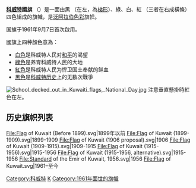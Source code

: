 {{National flag infobox|
Name = 科威特國旗|
Article = |
Image = Flag of Kuwait.svg|
Use = 111011|
Symbol =|
Proportion = 1:2|
Adoption = 1961年9月7日|
Design = 由黑 （在左，為梯形）、綠、白、紅 （三者在右成橫條）四色組成|
Diminutive = |
Name2 = 科威特國旗 |
Article2 = |
Image2 = Standard of the Emir of Kuwait.svg|
Use2 = 111011|
Symbol2 =|
Proportion2 = 1:2|
Adoption2 = 1961年9月7日|
Design2 = 由黑 （在左，為梯形）、綠、白、紅 （三者在右成橫條）四色組成|
Diminutive2 = |
}}
'''[[科威特|科威特]]國旗''' （'''{{rtl-lang|ar|علم الكويت}}'''）是一面由黑 （在左，為[[梯形|梯形]]）、綠、白、紅 （三者在右成橫條）四色組成的旗幟，是[[泛阿拉伯色彩|泛阿拉伯色彩]]旗帜。

国旗于1961年9月7日首次啟用。

國旗上四种顏色意為：

*[[白色|白色]]是科威特人民对[[和平|和平]]的渴望
*[[綠色|綠色]]是养育科威特人民的大地
*[[紅色|紅色]]是科威特人民为悍卫国土奉献的鲜血
*[[黑色|黑色]]是[[科威特历史|科威特历史]]上的无数次戰爭

[[File:School_decked_out_in_Kuwaiti_flags,_National_Day.jpg|thumb]]
注意垂直懸掛時紅色在左。

== 历史旗帜列表 ==
<gallery>
File:Flag of Kuwait (Before 1899).svg|1899年以前
File:Flag of Kuwait (1899-1909).svg|1899-1909
File:Flag of Kuwait (1906 proposal).svg|1906
File:Flag of Kuwait (1909-1915).svg|1909-1915
File:Flag of Kuwait (1915-1956).svg|1915-1956
File:Flag of Kuwait (1915-1956, alternative).svg|1915-1956
File:Standard of the Emir of Kuwait, 1956.svg|1956
File:Flag of Kuwait.svg|1961–至今
</gallery>
{{亚洲题目|国旗}}
{{flag-stub}}
[[Category:科威特|Category:科威特]]
[[Category:國旗|K]]
[[Category:1961年面世的旗幟|Category:1961年面世的旗幟]]